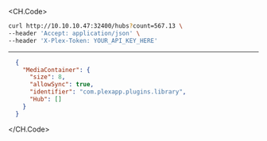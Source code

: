 
<CH.Code>
```bash Example Request
curl http://10.10.10.47:32400/hubs?count=567.13 \
--header 'Accept: application/json' \
--header 'X-Plex-Token: YOUR_API_KEY_HERE'
```
---

```json Example Response
  {
    "MediaContainer": {
      "size": 8,
      "allowSync": true,
      "identifier": "com.plexapp.plugins.library",
      "Hub": []
    }
  }
```
</CH.Code>

